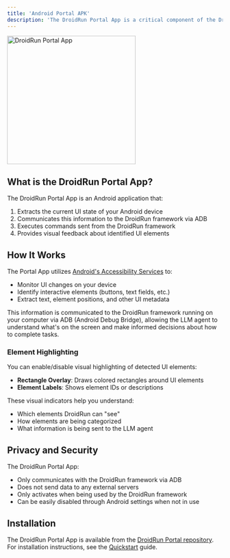 ```yaml
---
title: 'Android Portal APK'
description: 'The DroidRun Portal App is a critical component of the DroidRun framework that runs directly on your Android device. It acts as a bridge between the DroidRun framework running on your computer and the Android operating system.'
---
```


<img src="../images/portal_apk.png" alt="DroidRun Portal App" width="300" />




## What is the DroidRun Portal App?

The DroidRun Portal App is an Android application that:

1. Extracts the current UI state of your Android device
2. Communicates this information to the DroidRun framework via ADB
3. Executes commands sent from the DroidRun framework
4. Provides visual feedback about identified UI elements

## How It Works

The Portal App utilizes [Android's Accessibility Services](https://developer.android.com/reference/android/accessibilityservice/AccessibilityService) to:

- Monitor UI changes on your device
- Identify interactive elements (buttons, text fields, etc.)
- Extract text, element positions, and other UI metadata

This information is communicated to the DroidRun framework running on your computer via ADB (Android Debug Bridge), allowing the LLM agent to understand what's on the screen and make informed decisions about how to complete tasks.

### Element Highlighting

You can enable/disable visual highlighting of detected UI elements:

- **Rectangle Overlay**: Draws colored rectangles around UI elements
- **Element Labels**: Shows element IDs or descriptions

These visual indicators help you understand:
- Which elements DroidRun can "see"
- How elements are being categorized
- What information is being sent to the LLM agent


## Privacy and Security

The DroidRun Portal App:

- Only communicates with the DroidRun framework via ADB
- Does not send data to any external servers
- Only activates when being used by the DroidRun framework
- Can be easily disabled through Android settings when not in use

## Installation

The DroidRun Portal App is available from the [DroidRun Portal repository](https://github.com/droidrun/droidrun-portal). For installation instructions, see the [Quickstart](/v3/quickstart) guide.
